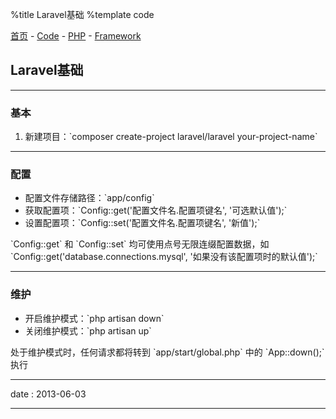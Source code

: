 %title Laravel基础
%template code

[[../../../index|首页]] - [[../../index|Code]] - [[../index|PHP]] - [[index|Framework]]
==Laravel基础==
----
===基本===

# 新建项目：`composer create-project laravel/laravel your-project-name`
----
===配置===

* 配置文件存储路径：`app/config`
* 获取配置项：`Config::get('配置文件名.配置项键名', '可选默认值');`
* 设置配置项：`Config::set('配置文件名.配置项键名', '新值');`

`Config::get` 和 `Config::set` 均可使用点号无限连缀配置数据，如 `Config::get('database.connections.mysql', '如果没有该配置项时的默认值');`
----
===维护===

* 开启维护模式：`php artisan down`
* 关闭维护模式：`php artisan up`

处于维护模式时，任何请求都将转到 `app/start/global.php` 中的 `App::down();` 执行
----
<red>date</red> : 2013-06-03
----
